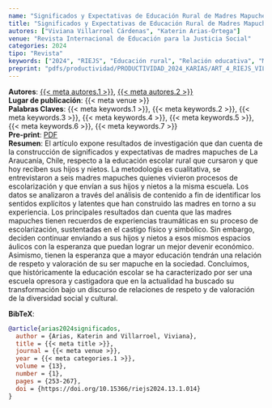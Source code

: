 ```yaml
---
name: "Significados y Expectativas de Educación Rural de Madres Mapuches en La Araucanía, Chile"
title: "Significados y Expectativas de Educación Rural de Madres Mapuches en La Araucanía, Chile"
autores: ["Viviana Villarroel Cárdenas", "Katerin Arias-Ortega"]
venue: "Revista Internacional de Educación para la Justicia Social"
categories: 2024
tipo: "Revista"
keywords: ["2024", "RIEJS", "Educación rural", "Relación educativa", "Madres indígenas", "Expectativas", "Contexto indígena"]
preprint: "pdfs/productividad/PRODUCTIVIDAD_2024_KARIAS/ART_4_RIEJS_VILLARROEL_ARIAS_2024_SCOPUS.pdf"
---
```

**Autores**: [{{< meta autores.1 >}}](../members/current/Viviana Villarroel Cárdenas.qmd), [{{< meta autores.2 >}}](../members/current/Katerin Arias-Ortega.qmd)    
**Lugar de publicación**: {{< meta venue >}}     
**Palabras Claves**: {{< meta keywords.1 >}}, {{< meta keywords.2 >}}, {{< meta keywords.3 >}}, {{< meta keywords.4 >}}, {{< meta keywords.5 >}}, {{< meta keywords.6 >}}, {{< meta keywords.7 >}}    
**Pre-print**: [PDF](../{{< meta preprint >}})    
**Resumen**: El artículo expone resultados de investigación que dan cuenta de la construcción de significados y expectativas de madres mapuches de La Araucanía, Chile, respecto a la educación escolar rural que cursaron y que hoy reciben sus hijos y nietos. La metodología es cualitativa, se entrevistaron a seis madres mapuches quienes vivieron procesos de escolarización y que envían a sus hijos y nietos a la misma escuela. Los datos se analizaron a través del análisis de contenido a fin de identificar los sentidos explícitos y latentes que han construido las madres en torno a su experiencia. Los principales resultados dan cuenta que las madres mapuches tienen recuerdos de experiencias traumáticas en su proceso de escolarización, sustentadas en el castigo físico y simbólico. Sin embargo, deciden continuar enviando a sus hijos y nietos a esos mismos espacios áulicos con la esperanza que puedan lograr un mejor devenir económico. Asimismo, tienen la esperanza que a mayor educación tendrán una relación de respeto y valoración de su ser mapuche en la sociedad. Concluimos, que históricamente la educación escolar se ha caracterizado por ser una escuela opresora y castigadora que en la actualidad ha buscado su transformación bajo un discurso de relaciones de respeto y de valoración de la diversidad social y cultural.


**BibTeX**:
```bibtex
@article{arias2024significados,
  author = {Arias, Katerin and Villarroel, Viviana},
  title = {{< meta title >}},
  journal = {{< meta venue >}},
  year = {{< meta categories.1 >}},
  volume = {13},
  number = {1},
  pages = {253-267},
  doi = {https://doi.org/10.15366/riejs2024.13.1.014}
}
```
